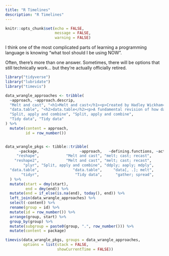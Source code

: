```yaml
---
title: "R Timelines"
description: "R Timelines"
---
```


```r
knitr::opts_chunk$set(echo = FALSE,
                      message = FALSE,
                      warning = FALSE)
```

I think one of the most complicated parts of learning a programming language is knowing "what tool should I be using NOW".

Often, there's more than one answer. Sometimes, there will be options that still technically work... but they're actually officially retired.

```r
library("tidyverse")
library("lubridate")
library("timevis")

data_wrangle_approaches <- tribble(
  ~approach, ~approach.descrip,
  "Melt and cast", "<h1>Melt and cast</h1><p>Created by Hadley Wickham</p>",
  "data.table", "<h2>data.table</h2><p>A fundamental revision of how data.frames work.<br> Well respected as a more efficient solution for mid to large datasets (>2Gb)</p>",
  "Split, apply and combine", "Split, apply and combine",
  "Tidy data", "Tidy data"
) %>%
  mutate(content = approach,
         id = row_number())


data_wrangle_pkgs <- tibble::tribble(
      ~package,                  ~approach,   ~defining.functions, ~actively.supported,       ~start,         ~end,
     "reshape",            "Melt and cast", "melt; cast; recast",               FALSE, "05/08/2005", "10/09/2010",
    "reshape2",            "Melt and cast", "melt; cast; recast",               FALSE, "10/09/2010", "10/12/2017",
        "plyr", "Split, apply and combine", "ddply; aaply; mdply",               FALSE, "30/09/2008", "05/12/2018",
  "data.table",               "data.table",     "data[, .]; melt",                TRUE, "14/04/2006",           NA,
       "tidyr",                "Tidy data",      "gather; spread",                TRUE, "16/01/2014",           NA
  ) %>%
  mutate(start = dmy(start),
         end = dmy(end)) %>%
  mutate(end = if_else(is.na(end), today(), end)) %>%
  left_join(data_wrangle_approaches) %>%
  select(-content) %>%
  rename(group = id) %>%
  mutate(id = row_number()) %>%
  arrange(group, start) %>%
  group_by(group) %>%
  mutate(subgroup = paste0(group, ".", row_number())) %>%
  mutate(content = package)

timevis(data_wrangle_pkgs, groups = data_wrangle_approaches,
        options = list(stack = FALSE,
                       showCurrentTime = FALSE))

```



